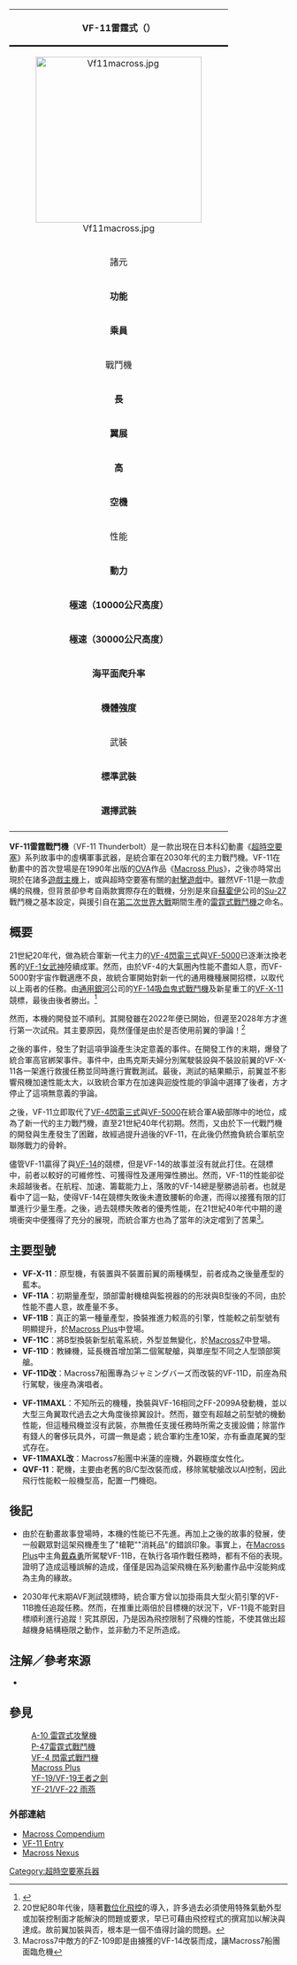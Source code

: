 {{noteTA
|1=zh-tw:發動機;zh-cn:引擎;
}}

{| cellpadding="2" cellspacing="0" style="margin:0em 0em 1em 1em; border:3px solid #87CEEB;width:350px; " align="right"
!bgcolor="#87CEEB" colspan="4" align="center" style="border-bottom:3px solid"|VF-11雷霆式（{{lang|ja|サンダーボルト}}）
|-
|colspan="4" align="center"|[[File:Vf11macross.jpg|300px]]
|-
!bgcolor="#87CEEB" colspan="4"|諸元
|-
|'''功能'''||colspan="2"|多用途可變形戰鬥轟炸機
|-
|'''乘員'''||colspan="2"|1名（B型2名）
|-
!bgcolor="#87CEEB" colspan="4"|戰鬥機
|-
|'''長'''||15.51公尺
|-
|'''翼展'''||11.2公尺
|-
|'''高'''||3.49公尺
|-
|'''空機'''||9,000公斤
|-
!bgcolor="#87CEEB" colspan="4"|性能
|-
|'''動力'''||新中洲／[[普惠|普惠]]／[[勞斯萊斯|勞斯萊斯]]<br />FF-2025G引擎，279.3[[牛頓_(單位)|KNt]]×2<br />噴射背包98KNt×4<br />固態火箭1176KNt×2
|-
|'''極速（10000公尺高度）'''||3.5馬赫
|-
|'''極速（30000公尺高度）'''||8.2馬赫
|-
|'''海平面爬升率'''||28,500公尺／分鐘
|-
|'''機體強度'''||正22～負14.5[[G力|G]]
|-
!bgcolor="#87CEEB" colspan="4"|武裝
|-
|valign="top"|'''標準武裝'''||colspan="2"|防空脈衝雷射砲×1<br />六管30mm光束[[加特林機槍|加特林機槍]]×1<br />（前端附加劍）<br />防彈盾（內可附加2彈倉）<br />誘餌散佈器×2
|-
|valign="top"|'''選擇武裝'''||colspan="2"|專用背包<br />複合式武裝掛載系統
|-
|}

'''VF-11雷霆戰鬥機'''（VF-11 Thunderbolt）是一款出現在日本科幻動畫《[[超時空要塞|超時空要塞]]》系列故事中的虛構軍事武器，是統合軍在2030年代的主力戰鬥機。VF-11在動畫中的首次登場是在1990年出版的[[OVA|OVA]]作品《[[Macross_Plus|Macross Plus]]》，之後亦時常出現於在諸多[[遊戲主機|遊戲主機]]上，或與超時空要塞有關的[[射擊遊戲|射擊遊戲]]中。雖然VF-11是一款虛構的飛機，但背景卻參考自兩款實際存在的戰機，分別是來自[[蘇霍伊|蘇霍伊]]公司的[[Su-27|Su-27]]戰鬥機之基本設定，與援引自{{link-en|共和飛機公司|Republic Aviation}}在[[第二次世界大戰|第二次世界大戰]]期間生產的[[P-47戰鬥機|雷霆式戰鬥機]]之命名。

== 概要 ==
21世紀20年代，做為統合軍新一代主力的[[VF-4閃電三式|VF-4閃電三式]]與[[VF-5000|VF-5000]]已逐漸汰換老舊的[[VF-1女武神|VF-1女武神]]陸續成軍。然而，由於VF-4的大氣圈內性能不盡如人意，而VF-5000對宇宙作戰適應不良，故統合軍開始對新一代的通用機種展開招標，以取代以上兩者的任務。由[[通用電氣|通用銀河]]公司的[[VF-14吸血鬼戰鬥機|YF-14吸血鬼式戰鬥機]]及新星重工的[[VF-11雷霆式戰鬥機#主要型號|VF-X-11]]競標，最後由後者勝出。<ref name="tiasmacrossplus">{{cite book
  | editor-last = 一喜
  | editor-first = 田中
  | title = This is Animation Special マクロスプラス
  | publisher = 小学館
  | date = 1995-03-01
  | location = 東京
  | pages = 69-71
  | isbn = 978-4091015815}}</ref>

然而，本機的開發並不順利。其開發雖在2022年便已開始，但遲至2028年方才進行第一次試飛。其主要原因，竟然僅僅是由於是否使用前翼的爭論！<ref>20世紀80年代後，隨著[[線傳飛控|數位化飛控]]的導入，許多過去必須使用特殊氣動外型或加裝控制面才能解決的問題或要求，早已可藉由飛控程式的撰寫加以解決與達成。故前翼加裝與否，根本是一個不值得討論的問題。</ref>

之後的事件，發生了對這項爭論產生決定意義的事件。在開發工作的末期，爆發了統合軍高官綁架事件。事件中，由馬克斯夫婦分別駕駛裝設與不裝設前翼的VF-X-11各一架進行救援任務並同時進行實戰測試。最後，測試的結果顯示，前翼並不影響飛機加速性能太大，以致統合軍方在加速與迴旋性能的爭論中選擇了後者，方才停止了這項無意義的爭論。

之後，VF-11立即取代了[[VF-4閃電三式|VF-4閃電三式]]與[[VF-5000|VF-5000]]在統合軍A級部隊中的地位，成為了新一代的主力戰鬥機，直至21世紀40年代初期。然而，又由於下一代戰鬥機的開發與生產發生了困難，故經過提升過後的VF-11，在此後仍然擔負統合軍航空聯隊戰力的骨幹。

儘管VF-11贏得了與[[VF-14|VF-14]]的競標，但是VF-14的故事並沒有就此打住。在競標中，前者以較好的可維修性、可獲得性及運用彈性勝出。然而，VF-11的性能卻從未超越後者。在航程、加速、籌載能力上，落敗的VF-14總是壓勝過前者。也就是看中了這一點，使得VF-14在競標失敗後未遭致腰斬的命運，而得以接獲有限的訂單進行少量生產。之後，過去競標失敗者的優秀性能，在21世紀40年代中期的邊境衝突中便獲得了充分的展現，而統合軍方也為了當年的決定嚐到了苦果<ref>Macross7中敵方的FZ-109即是由擄獲的VF-14改裝而成，讓Macross7船團面臨危機</ref>。

== 主要型號 ==
* '''VF-X-11'''：原型機，有裝置與不裝置前翼的兩種構型，前者成為之後量產型的藍本。
* '''VF-11A'''：初期量產型，頭部雷射機槍與監視器的的形狀與B型後的不同，由於性能不盡人意，故產量不多。
* '''VF-11B'''：真正的第一種量產型，換裝推進力較高的引擎，性能較之前型號有明顯提升，於[[Macross_Plus|Macross Plus]]中登場。
* '''VF-11C'''：將B型換裝新型航電系統，外型並無變化，於[[Macross7|Macross7]]中登場。
* '''VF-11D'''：教練機，延長機首增加第二個駕駛艙，與單座型不同之人型頭部筴艙。
* '''VF-11D改'''：Macross7船團專為ジャミングバーズ而改裝的VF-11D，前座為飛行駕駛，後座為演唱者。

* '''VF-11MAXL'''：不知所云的機種，換裝與VF-16相同之FF-2099A發動機，並以大型三角翼取代過去之大角度後掠翼設計。然而，雖空有超越之前型號的機動性能，但這種飛機並沒有武裝，亦無擔任支援任務時所需之支援設備；除當作有錢人的奢侈玩具外，可謂一無是處；統合軍約生產10架，亦有垂直尾翼的型式存在。
* '''VF-11MAXL改'''：Macross7船團中米蓮的座機，外觀極度女性化。
* '''QVF-11'''：靶機，主要由老舊的B/C型改裝而成，移除駕駛艙改以AI控制，因此飛行性能較一般機型高，配置一門機砲。

== 後記 ==
* 由於在動畫故事登場時，本機的性能已不先進。再加上之後的故事的發展，使一般觀眾對這架飛機產生了"槍靶""消耗品"的錯誤印象。事實上，在[[Macross_Plus|Macross Plus]]中主角[[Macross_Plus#主要人物|戴森勇]]所駕駛VF-11B，在執行各項作戰任務時，都有不俗的表現。證明了造成這種誤解的造成，僅僅是因為這架飛機在系列動畫作品中沒能夠成為主角的緣故。

* 2030年代末期AVF測試競標時，統合軍方曾以加掛兩具大型火箭引擎的VF-11B擔任追蹤任務。然而，在推重比兩倍於目標機的狀況下，VF-11竟不能對目標順利進行追蹤！究其原因，乃是因為飛控限制了飛機的性能，不使其做出超越機身結構極限之動作，並非動力不足所造成。

== 注解／參考來源 ==
<div class="references-small">
<references />
</div>
*{{cite book |author=|title= 《ヴァリアブルファイター・マスターファイル VF-19エクスカリバー》 |publisher= GA Graphic ||date =2010年6月2日 |isbn= 978-4-7973-5693-9}}

== 參見 ==
:[[A-10|A-10 雷霆式攻擊機]]
:[[P-47戰鬥機|P-47雷霆式戰鬥機]]
:[[閃電式戰鬥機(超時空要塞)|VF-4 閃電式戰鬥機]]
:[[Macross_Plus|Macross Plus]]
:[[YF-19/VF-19王者之劍|YF-19/VF-19王者之劍]]
:[[YF-21/VF-22_雨燕|YF-21/VF-22 雨燕]]

=== 外部連結 ===
* [https://web.archive.org/web/20080708141119/http://www.anime.net/macross Macross Compendium]
* [https://web.archive.org/web/20080708142055/http://www.anime.net/macross/mecha/united_nations/variable/vf11/index.html VF-11 Entry]
* [https://web.archive.org/web/20060425145600/http://www.macrossnexus.com/ Macross Nexus]
{{超时空要塞系列}}

[[Category:超時空要塞兵器|Category:超時空要塞兵器]]